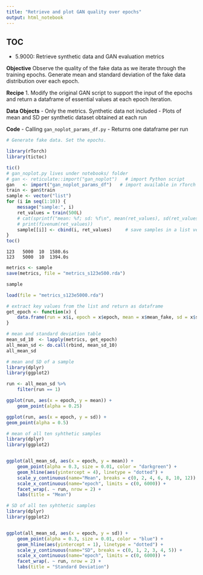 ```yaml
---
title: "Retrieve and plot GAN quality over epochs"
output: html_notebook
---
```


## TOC
- 5.9000: Retrieve synthetic data and GAN evaluation metrics

**Objective**
Observe the quality of the fake data as we iterate through the training epochs.
Generate mean and standard deviation of the fake data distribution over each epoch.

**Recipe**
1. Modify the original GAN script to support the input of the epochs and return a dataframe of essential values at each epoch iteration.

**Data Objects**
- Only the metrics. Synthetic data not included
- Plots of mean and SD per synthetic dataset obtained at each run

**Code**
- Calling `gan_noplot_params_df.py`
- Returns one dataframe per run


```r
# Generate fake data. Set the epochs.

library(rTorch)
library(tictoc)

tic()
# gan_noplot.py lives under notebooks/ folder
# gan <- reticulate::import("gan_noplot")   # import Python script
gan   <- import("gan_noplot_params_df")   # import available in rTorch
train <- gan$train
sample <- vector("list")
for (i in seq(1:10)) {
    message("sample:", i)
    ret_values = train(500L)
    # cat(sprintf("mean: %f; sd: %f\n", mean(ret_values), sd(ret_values)))
    # print(fivenum(ret_values))
    sample[[i]] <- cbind(i, ret_values)     # save samples in a list vector
}
toc()
```

```
123   5000  10  1580.6s
123   5000  10  1394.0s
```

```r
metrics <- sample
save(metrics, file = "metrics_s123e500.rda")
```


```r
sample
```


```r
load(file = "metrics_s123e5000.rda")
```


```r
# extract key values from the list and return as dataframe
get_epoch <- function(x) {
    data.frame(run = x$i, epoch = x$epoch, mean = x$mean_fake, sd = x$sd_fake)
}

# mean and standard deviation table
mean_sd_10  <- lapply(metrics, get_epoch)
all_mean_sd <- do.call(rbind, mean_sd_10)
all_mean_sd
```


```r
# mean and SD of a sample
library(dplyr)
library(ggplot2)

run <- all_mean_sd %>% 
    filter(run == 1) 

ggplot(run, aes(x = epoch, y = mean)) +
    geom_point(alpha = 0.25)

ggplot(run, aes(x = epoch, y = sd)) +
geom_point(alpha = 0.5)
```

```r
# mean of all ten syhthetic samples
library(dplyr)
library(ggplot2)


ggplot(all_mean_sd, aes(x = epoch, y = mean)) +
    geom_point(alpha = 0.3, size = 0.01, color = "darkgreen") +
    geom_hline(aes(yintercept = 4), linetype = "dotted") + 
    scale_y_continuous(name="Mean", breaks = c(0, 2, 4, 6, 8, 10, 12)) +
    scale_x_continuous(name="epoch", limits = c(0, 6000)) +
    facet_wrap(. ~ run, nrow = 2) +
    labs(title = "Mean")
```

```r
# SD of all ten syhthetic samples
library(dplyr)
library(ggplot2)


ggplot(all_mean_sd, aes(x = epoch, y = sd)) +
    geom_point(alpha = 0.3, size = 0.01, color = "blue") +
    geom_hline(aes(yintercept = 1), linetype = "dotted") + 
    scale_y_continuous(name="SD", breaks = c(0, 1, 2, 3, 4, 5)) +
    scale_x_continuous(name="epoch", limits = c(0, 6000)) +
    facet_wrap(. ~ run, nrow = 2) +
    labs(title = "Standard Deviation")
```
